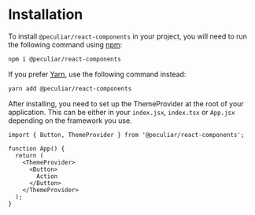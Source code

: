 
<Meta title="Installation" />

# Installation

To install `@peculiar/react-components` in your project, you will need to run the
following command using [npm](https://www.npmjs.com/):

```bash
npm i @peculiar/react-components
```

If you prefer [Yarn](https://yarnpkg.com/en/), use the following command instead:

```bash
yarn add @peculiar/react-components
```

After installing, you need to set up the ThemeProvider at the root of your application. This can be either in your `index.jsx`, `index.tsx` or `App.jsx` depending on the framework you use.

```tsx
import { Button, ThemeProvider } from '@peculiar/react-components';

function App() {
  return (
    <ThemeProvider>
      <Button>
        Action
      </Button>
    </ThemeProvider>
  );
}
```
